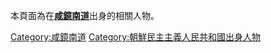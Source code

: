 本頁面為在'''[[咸鏡南道|咸鏡南道]]'''出身的相關人物。

[[Category:咸鏡南道|Category:咸鏡南道]]
[[Category:朝鮮民主主義人民共和國出身人物|Category:朝鮮民主主義人民共和國出身人物]]